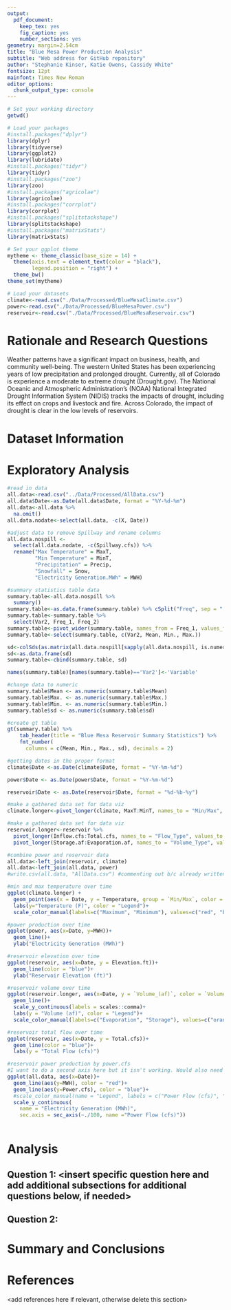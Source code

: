 ```yaml
---
output: 
  pdf_document:
    keep_tex: yes
    fig_caption: yes
    number_sections: yes
geometry: margin=2.54cm
title: "Blue Mesa Power Production Analysis"
subtitle: "Web address for GitHub repository"
author: "Stephanie Kinser, Katie Owens, Cassidy White"
fontsize: 12pt
mainfont: Times New Roman
editor_options: 
  chunk_output_type: console
---
```


\newpage
\tableofcontents 
\newpage
\listoftables 
\newpage
\listoffigures 
\newpage

```r
# Set your working directory
getwd()

# Load your packages
#install.packages("dplyr")
library(dplyr)
library(tidyverse)
library(ggplot2)
library(lubridate)
#install.packages("tidyr")
library(tidyr)
#install.packages("zoo")
library(zoo)
#install.packages("agricolae")
library(agricolae)
#install.packages("corrplot")
library(corrplot)
#install.packages("splitstackshape")
library(splitstackshape)
#install.packages("matrixStats")
library(matrixStats)

# Set your ggplot theme
mytheme <- theme_classic(base_size = 14) +
  theme(axis.text = element_text(color = "black"), 
        legend.position = "right") + 
  theme_bw()
theme_set(mytheme)

# Load your datasets
climate<-read.csv("./Data/Processed/BlueMesaClimate.csv")
power<-read.csv("./Data/Processed/BlueMesaPower.csv")
reservoir<-read.csv("./Data/Processed/BlueMesaReservoir.csv")

```


# Rationale and Research Questions

Weather patterns have a significant impact on business, health, and community well-being. The western United States has been experiencing years of low precipitation and prolonged drought.  Currently, all of Colorado is experience a moderate to extreme drought (Drought.gov).  The National Oceanic and Atmospheric Administration's (NOAA) National Integrated Drought Information System (NIDIS) tracks the impacts of drought, including its effect on crops and livestock and fire.  Across Colorado, the impact of drought is clear in the low levels of reservoirs.  

 


\newpage

# Dataset Information



\newpage

# Exploratory Analysis 

```r
#read in data
all.data<-read.csv("../Data/Processed/AllData.csv")
all.data$Date<-as.Date(all.data$Date, format = "%Y-%d-%m")
all.data<-all.data %>%
  na.omit()
all.data.nodate<-select(all.data, -c(X, Date))

#adjust data to remove Spillway and rename columns
all.data.nospill <-
  select(all.data.nodate, -c(Spillway.cfs)) %>%
  rename("Max Temperature" = MaxT,
         "Min Temperature" = MinT,
         "Precipitation" = Precip,
         "Snowfall" = Snow,
         "Electricity Generation.MWh" = MWH)

#summary statistics table data
summary.table<-all.data.nospill %>%
  summary()
summary.table<-as.data.frame(summary.table) %>% cSplit("Freq", sep = ":", type.convert = FALSE) 
summary.table<-summary.table %>%
  select(Var2, Freq_1, Freq_2)
summary.table<-pivot_wider(summary.table, names_from = Freq_1, values_from = Freq_2)
summary.table<-select(summary.table, c(Var2, Mean, Min., Max.))

sd<-colSds(as.matrix(all.data.nospill[sapply(all.data.nospill, is.numeric)]))
sd<-as.data.frame(sd)
summary.table<-cbind(summary.table, sd)

names(summary.table)[names(summary.table)=='Var2']<-'Variable'

#change data to numeric
summary.table$Mean <- as.numeric(summary.table$Mean)
summary.table$Max. <- as.numeric(summary.table$Max.)
summary.table$Min. <- as.numeric(summary.table$Min.)
summary.table$sd <- as.numeric(summary.table$sd)

#create gt table
gt(summary.table) %>%
    tab_header(title = "Blue Mesa Reservoir Summary Statistics") %>%
    fmt_number(
      columns = c(Mean, Min., Max., sd), decimals = 2)

```


```r
#getting dates in the proper format 
climate$Date <-as.Date(climate$Date, format = "%Y-%m-%d")

power$Date <- as.Date(power$Date, format = "%Y-%m-%d")

reservoir$Date <- as.Date(reservoir$Date, format = "%d-%b-%y")

#make a gathered data set for data viz
climate.longer<-pivot_longer(climate, MaxT:MinT, names_to = "Min/Max", values_to = "Temperature")

#make a gathered data set for data viz
reservoir.longer<-reservoir %>%
  pivot_longer(Inflow.cfs:Total.cfs, names_to = "Flow_Type", values_to = "Flow_(cfs)") %>%
  pivot_longer(Storage.af:Evaporation.af, names_to = "Volume_Type", values_to = "Volume_(af)")

#combine power and reservoir data
all.data<-left_join(reservoir, climate)
all.data<-left_join(all.data, power)
#write.csv(all.data, "AllData.csv") #commenting out b/c already written
```


```r
#min and max temperature over time
ggplot(climate.longer) +
  geom_point(aes(x = Date, y = Temperature, group = `Min/Max`, color = `Min/Max`)) +
  labs(y="Temperature (F)", color = "Legend")+
  scale_color_manual(labels=c("Maximum", "Minimum"), values=c("red", "blue"))

#power production over time
ggplot(power, aes(x=Date, y=MWH))+
  geom_line()+
  ylab("Electricity Generation (MWh)")

#reservoir elevation over time
ggplot(reservoir, aes(x=Date, y = Elevation.ft))+
  geom_line(color = "blue")+
  ylab("Reservoir Elevation (ft)")

#reservoir volume over time
ggplot(reservoir.longer, aes(x=Date, y = `Volume_(af)`, color = `Volume_Type`))+
  geom_line()+
  scale_y_continuous(labels = scales::comma)+
  labs(y = "Volume (af)", color = "Legend")+
  scale_color_manual(labels=c("Evaporation", "Storage"), values=c("orange", "blue"))

#reservoir total flow over time
ggplot(reservoir, aes(x=Date, y = Total.cfs))+
  geom_line(color = "blue")+
  labs(y = "Total Flow (cfs)")

#reservoir power production by power.cfs
#I want to do a second axis here but it isn't working. Would also need to add a legend.  SK: I made the second axis appear but it's not adjusting to the right scale.
ggplot(all.data, aes(x=Date))+
  geom_line(aes(y=MWH), color = "red")+
  geom_line(aes(y=Power.cfs), color = "blue")+
  #scale_color_manual(name = "Legend", labels = c("Power Flow (cfs)", "Electricity Generation (MWh)"), values = c("blue", "red"))+
  scale_y_continuous(
    name = "Electricity Generation (MWh)",
    sec.axis = sec_axis(~./100, name ="Power Flow (cfs)"))
  
```

\newpage

# Analysis



## Question 1: <insert specific question here and add additional subsections for additional questions below, if needed>

## Question 2: 




\newpage

# Summary and Conclusions


\newpage

# References
<add references here if relevant, otherwise delete this section> 
